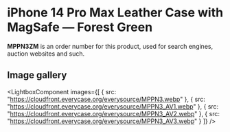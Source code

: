 
# iPhone 14 Pro Max Leather Case with MagSafe — Forest Green

<Callout type='info' emoji='👉🏻'>**MPPN3ZM** is an order number for this product, used for search engines, auction websites and such.</Callout>

## Image gallery

<LightboxComponent
    images={[
      {
        src: "https://cloudfront.everycase.org/everysource/MPPN3.webp"
      },
      {
        src: "https://cloudfront.everycase.org/everysource/MPPN3_AV1.webp"
      },
      {
        src: "https://cloudfront.everycase.org/everysource/MPPN3_AV2.webp"
      },
      {
        src: "https://cloudfront.everycase.org/everysource/MPPN3_AV3.webp"
      }
    ]}
  />
